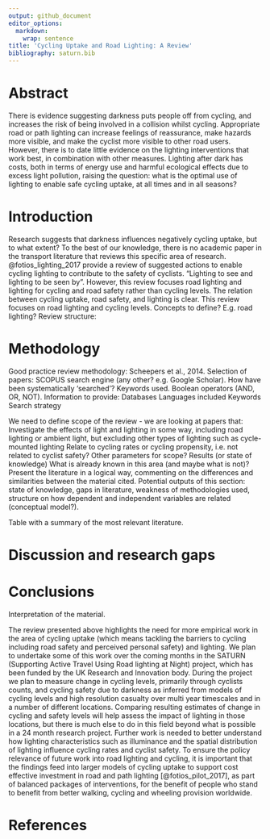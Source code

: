 ```yaml
---
output: github_document
editor_options:
  markdown:
    wrap: sentence
title: 'Cycling Uptake and Road Lighting: A Review'
bibliography: saturn.bib
---
```


# Abstract

<!-- Linear cycling infrastructure at ground level, such as cycle lanes, have received the bulk of research and policy attention in relation to investment in walking and cycling. -->
<!-- However, localised treatments such as appropriate lighting and cycle parking can have a major impact on cyclability. -->
There is evidence suggesting darkness puts people off from cycling, and increases the risk of being involved in a collision whilst cycling.
Appropriate road or path lighting can increase feelings of reassurance, make hazards more visible, and make the cyclist more visible to other road users.
However, there is to date little evidence on the lighting interventions that work best, in combination with other measures.
Lighting after dark has costs, both in terms of energy use and harmful ecological effects due to excess light pollution, raising the question: what is the optimal use of lighting to enable safe cycling uptake, at all times and in all seasons?

# Introduction

Research suggests that darkness influences negatively cycling uptake, but to what extent? 
To the best of our knowledge, there is no academic paper in the transport literature that reviews this specific area of research.
<!-- This paper aims to fill this gap. -->
@fotios_lighting_2017 provide a review of suggested actions to enable cycling lighting to contribute to the safety of cyclists.
"Lighting to see and lighting to be seen by". 
However, this review focuses road lighting and lighting for cycling and road safety rather than cycling levels.
The relation  between cycling uptake, road safety, and lighting is clear.
This review focuses on road lighting and cycling levels. 
Concepts to define?
E.g. road lighting?
Review structure:

# Methodology

Good practice review methodology: Scheepers et al., 2014.
Selection of papers: SCOPUS search engine (any other? e.g. Google Scholar).
How have been systematically 'searched'?
Keywords used.
Boolean operators (AND, OR, NOT).
Information to provide: Databases Languages included Keywords Search strategy

We need to define scope of the review - we are looking at papers that: Investigate the effects of light and lighting in some way, including road lighting or ambient light, but excluding other types of lighting such as cycle-mounted lighting Relate to cycling rates or cycling propensity, i.e. not related to cyclist safety?
Other parameters for scope?
Results (or state of knowledge) What is already known in this area (and maybe what is not)?
Present the literature in a logical way, commenting on the differences and similarities between the material cited.
Potential outputs of this section: state of knowledge, gaps in literature, weakness of methodologies used, structure on how dependent and independent variables are related (conceptual model?).

Table with a summary of the most relevant literature.

# Discussion and research gaps

# Conclusions

Interpretation of the material.

The review presented above highlights the need for more empirical work in the area of cycling uptake (which means tackling the barriers to cycling including road safety and perceived personal safety) and lighting.
We plan to undertake some of this work over the coming months in the SATURN (Supporting Active Travel Using Road lighting at Night) project, which has been funded by the UK Research and Innovation body.
During the project we plan to measure change in cycling levels, primarily through cyclists counts, and cycling safety due to darkness as inferred from models of cycling levels and high resolution casualty over multi year timescales and in a number of different locations.
Comparing resulting estimates of change in cycling and safety levels will help assess the impact of lighting in those locations, but there is much else to do in this field beyond what is possible in a 24 month research project.
Further work is needed to better understand how lighting characteristics such as illuminance and the spatial distribution of lighting influence cycling rates and cyclist safety.
To ensure the policy relevance of future work into road lighting and cycling, it is important that the findings feed into larger models of cycling uptake to support cost effective investment in road and path lighting [@fotios_pilot_2017], as part of balanced packages of interventions, for the benefit of people who stand to benefit from better walking, cycling and wheeling provision worldwide.

# References
